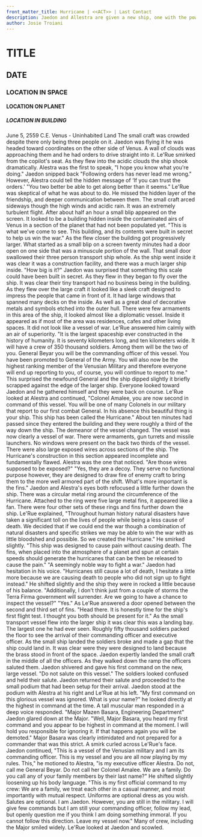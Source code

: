 ```yaml
---
front_matter_title: Hurricane | <<ACT>> | Last Contact
description: Jaedon and Allestra are given a new ship, one with the power to replicate catastrophic damage on Terra Firma
author: Josie Troiani
---
```

# TITLE

## DATE

### LOCATION IN SPACE

#### LOCATION ON PLANET

##### LOCATION IN BUILDING

June 5, 2559 C.E.
Venus - Uninhabited Land
The small craft was crowded despite there only being three people on it. Jaedon was flying it he was headed toward coordinates on the other side of Venus. A wall of clouds was approaching them and he had orders to drive straight into it. Le'Rue smirked from the copilot's seat. As they flew into the acidic clouds the ship shook dramatically. Alestra was the first to speak, "I hope you know what you're doing."
Jaedon snipped back "Following orders has never lead me wrong." However, Alestra could tell the hidden message of ‘If you can trust the orders.'
"You two better be able to get along better than it seems." Le'Rue was skeptical of what he was about to do. He missed the hidden layer of the friendship, and deeper communication between them. The small craft arced sideways though the high winds and acidic rain. It was an extremely turbulent flight.
After about half an hour a small blip appeared on the screen. It looked to be a building hidden inside the contaminated airs of Venus in a section of the planet that had not been populated yet. "This is what we've come to see. This building, and its contents were built in secret to help us win the war." As the flew closer the building got progressively larger. What started as a small blip on a screen twenty minutes had a door open on one side that was a minuscule portion of the wall. That small door swallowed their three person transport ship whole.
As the ship went inside it was clear it was a construction facility, and there was a much larger ship inside. "How big is it?" Jaedon was surprised that something this scale could have been built in secret. As they flew in they began to fly over the ship. It was clear their tiny transport had no business being in the building. As they flew over the large craft it looked like a sleek craft designed to impress the people that came in front of it. It had large windows that spanned many decks on the inside. As well as a great deal of decorative metals and symbols etched into the outer hull. There were few armaments in this area of the ship, it looked almost like a diplomatic vessel. Inside it appeared as if most of the area was residences, cafes and other living spaces. It did not look like a vessel of war.
Le'Rue answered him calmly with an air of superiority. "It is the largest spaceship ever constructed in the history of humanity. It is seventy kilometers long, and ten kilometers wide. It will have a crew of 350 thousand soldiers. Among them will be the two of you. General Beyar you will be the commanding officer of this vessel. You have been promoted to General of the Army. You will also now be the highest ranking member of the Venusian Military and therefore everyone will end up reporting to you, of course, you will continue to report to me." This surprised the newfound General and the ship dipped slightly it briefly scrapped against the edge of the larger ship. Everyone looked toward Jaedon and he gathered himself and they were back on course.
Le'Rue looked at Alestra and continued, "Colonel Amalee, you are now second in command of this vessel. You will be one of many Colonels in our military that report to our first combat General. In his absence this beautiful thing is your ship. This ship has been called the Hurricane." About ten minutes had passed since they entered the building and they were roughly a third of the way down the ship. The demeanor of the vessel changed. The vessel was now clearly a vessel of war. There were armaments, gun turrets and missile launchers. No windows were present on the back two thirds of the vessel. There were also large exposed wires across sections of the ship. The Hurricane's construction in this section appeared incomplete and fundamentally flawed. Alestra was the one that noticed. "Are those wires supposed to be exposed?"
"Yes, they are a decoy. They serve no functional purpose however, they are designed to draw fire of enemy craft to bring them to the more well armored part of the shift. What's more important is the fins." Jaedon and Alestra's eyes both refocused a little further down the ship. There was a circular metal ring around the circumference of the Hurricane. Attached to the ring were five large metal fins, it appeared like a fan. There were four other sets of these rings and fins further down the ship.
Le'Rue explained, "Throughout human history natural disasters have taken a significant toll on the lives of people while being a less cause of death. We decided that if we could end the war though a combination of natural disasters and specific strikes we may be able to win the war with as little bloodshed and possible. So we created the Hurricane." He smirked slightly. "This ship was designed to cause pain without causing death. The fins, when placed into the atmosphere of a planet and spun at certain speeds should generate the hurricanes that can be then be released to cause the pain."
"A seemingly noble way to fight a war." Jaedon had hesitation in his voice. "Hurricanes still cause a lot of death, I hesitate a little more because we are causing death to people who did not sign up to fight instead." He shifted slightly and the ship they were in rocked a little because of his balance. "Additionally, I don't think just from a couple of storms the Terra Firma government will surrender. Are we going to have a chance to inspect the vessel?"
"Yes." As Le'Rue answered a door opened between the second and third set of fins. "Head there. It is honestly time for the ship's first flight test. I thought you both should be present for it." As the small transport vessel flew into the larger ship it was clear this was a landing bay. The largest one he had ever seen. Roughly fifty thousand soldiers packed the floor to see the arrival of their commanding officer and executive officer. As the small ship landed the soldiers broke and made a gap that the ship could land in. It was clear were they were designed to land because the brass stood in front of the space. Jaedon expertly landed the small craft in the middle of all the officers. As they walked down the ramp the officers saluted them. Jaedon shivered and gave his first command on the new, large vessel. "Do not salute on this vessel." The soldiers looked confused and held their salute. Jaedon returned their salute and proceeded to the small podium that had been setup for their arrival.
Jaedon stood at the podium with Alestra at his right and Le'Rue at his left. "My first command on this glorious vessel was ignored. What is your name?" he looked directly at the highest in command at the time. A tall muscular man responded in a deep voice responded. "Major Mazen Basara, Engineering Department" Jaedon glared down at the Major. "Well, Major Basara, you heard my first command and you appear to be highest in command at the moment. I will hold you responsible for ignoring it. If that happens again you will be demoted." Major Basara was clearly intimidated and not prepared for a commander that was this strict. A smirk curled across Le'Rue's face. Jaedon continued, "This is a vessel of the Venusian military and I am its commanding officer. This is my vessel and you are all now playing by my rules. This," he motioned to Alestra, "is my executive officer Alestra. Do not, call me General Beyar. Do not call her Colonel Amalee. We are a family. Do you call any of your family members by their last name?"
He shifted slightly loosening up his body language. "This is my first official command to my crew: We are a family, we treat each other in a casual manner, and most importantly with mutual respect. Uniforms are optional dress as you wish. Salutes are optional. I am Jaedon. However, you are still in the military. I will give few commands but I am still your commanding officer, follow my lead, but openly question me if you think I am doing something immoral. If you cannot follow this direction. Leave my vessel now." Many of crew, including the Major smiled widely.
Le'Rue looked at Jaedon and scowled.
